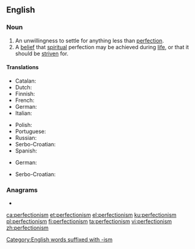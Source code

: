 ==English==
{{wikipedia}}

===Noun===
{{en-noun|~}}

# An unwillingness to settle for anything less than [[perfection]].
# A [[belief]] that [[spiritual]] perfection may be achieved during [[life]], or that it should be [[strive]]n for.

====Translations====
{{trans-top|a dislike for anything less than perfection}}
* Catalan: {{t+|ca|perfeccionisme|m}}
* Dutch: {{t|nl|perfectionisme|n}}
* Finnish: {{t|fi|perfektionismi}}
* French: {{t+|fr|perfectionnisme|m}}
* German: {{t+|de|Perfektionismus|m}}
* Italian: {{t+|it|perfezionismo|m}}
{{trans-mid}}
* Polish: {{t+|pl|perfekcjonizm|m}}
* Portuguese: {{t+|pt|perfeccionismo|m}}
* Russian: {{t+|ru|перфекциони́зм|m}}
* Serbo-Croatian: {{t+|sh|perfekcionizam|m}}
* Spanish: {{t|es|perfeccionismo|m}}
{{trans-bottom}}

{{trans-top|a belief that spiritual perfection may be achieved during life}}
* German: {{t+|de|Perfektionismus|m}}
{{trans-mid}}
* Serbo-Croatian: {{t+|sh|perfekcionizam|m}}
{{trans-bottom}}

===Anagrams===
* {{l|en|imperfections}}

[[Category:English words suffixed with -ism]]

[[ca:perfectionism]]
[[et:perfectionism]]
[[el:perfectionism]]
[[ku:perfectionism]]
[[pl:perfectionism]]
[[fi:perfectionism]]
[[ta:perfectionism]]
[[vi:perfectionism]]
[[zh:perfectionism]]